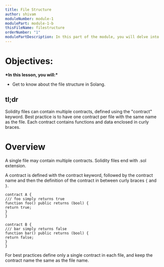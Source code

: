 ```yaml
---
title: File Structure
author: shivam
moduleNumber: module-1
modulePart: module-1-b
thisFileName: filestructure
orderNumber: "1"
modulePartDescription: In this part of the module, you will delve into the basics of the Solidity programming language, which is used for building Solana programs. You will take a deep dive into foundational Solidity for solana concepts.
---
```


# Objectives:

************\*************In this lesson, you will:************\*************

- Get to know about the file structure in Solang.

## tl;dr

Solidity files can contain multiple contracts, defined using the "contract" keyword. Best practice is to have one contract per file with the same name as the file. Each contract contains functions and data enclosed in curly braces.

# Overview

A single file may contain multiple contracts. Solidity files end with .sol extension.

A contract is defined with the contract keyword, followed by the contract name and then the definition of the contract in between curly braces `{` and `}`.

```soldity
contract A {
/// foo simply returns true
function foo() public returns (bool) {
return true;
}
}

contract B {
/// bar simply returns false
function bar() public returns (bool) {
return false;
}
}
```

For best practices define only a single contract in each file, and keep the contract name the same as the file name.
